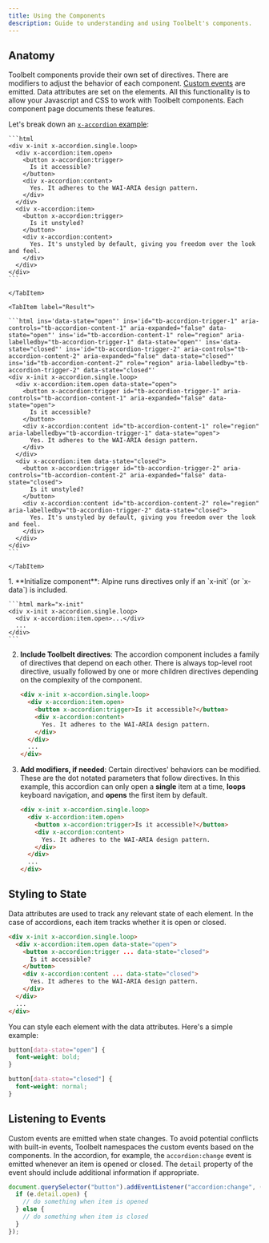 ```yaml
---
title: Using the Components
description: Guide to understanding and using Toolbelt's components.
---
```



## Anatomy

Toolbelt components provide their own set of directives. There are modifiers to adjust the behavior of each component. [Custom events](https://developer.mozilla.org/en-US/docs/Web/API/CustomEvent) are emitted. Data attributes are set on the elements. All this functionality is to allow your Javascript and CSS to work with Toolbelt components. Each component page documents these features.

Let's break down an [`x-accordion` example](/components/accordion/):

<Tabs>
    <TabItem label="Code">

    ```html
    <div x-init x-accordion.single.loop>
      <div x-accordion:item.open>
        <button x-accordion:trigger>
          Is it accessible?
        </button>
        <div x-accordion:content>
          Yes. It adheres to the WAI-ARIA design pattern.
        </div>
      </div>
      <div x-accordion:item>
        <button x-accordion:trigger>
          Is it unstyled?
        </button>
        <div x-accordion:content>
          Yes. It's unstyled by default, giving you freedom over the look and feel.
        </div>
      </div>
    </div>
    ```

    </TabItem>

    <TabItem label="Result">

    ```html ins='data-state="open"' ins='id="tb-accordion-trigger-1" aria-controls="tb-accordion-content-1" aria-expanded="false" data-state="open"' ins='id="tb-accordion-content-1" role="region" aria-labelledby="tb-accordion-trigger-1" data-state="open"' ins='data-state="closed"' ins='id="tb-accordion-trigger-2" aria-controls="tb-accordion-content-2" aria-expanded="false" data-state="closed"' ins='id="tb-accordion-content-2" role="region" aria-labelledby="tb-accordion-trigger-2" data-state="closed"'
    <div x-init x-accordion.single.loop>
      <div x-accordion:item.open data-state="open">
        <button x-accordion:trigger id="tb-accordion-trigger-1" aria-controls="tb-accordion-content-1" aria-expanded="false" data-state="open">
          Is it accessible?
        </button>
        <div x-accordion:content id="tb-accordion-content-1" role="region" aria-labelledby="tb-accordion-trigger-1" data-state="open">
          Yes. It adheres to the WAI-ARIA design pattern.
        </div>
      </div>
      <div x-accordion:item data-state="closed">
        <button x-accordion:trigger id="tb-accordion-trigger-2" aria-controls="tb-accordion-content-2" aria-expanded="false" data-state="closed">
          Is it unstyled?
        </button>
        <div x-accordion:content id="tb-accordion-content-2" role="region" aria-labelledby="tb-accordion-trigger-2" data-state="closed">
          Yes. It's unstyled by default, giving you freedom over the look and feel.
        </div>
      </div>
    </div>
    ```

    </TabItem>

</Tabs>

<Steps>
1. **Initialize component**: Alpine runs directives only if an `x-init` (or `x-data`) is included.

    ```html mark="x-init"
    <div x-init x-accordion.single.loop>
      <div x-accordion:item.open>...</div>
      ...
    </div>
    ```

2. **Include Toolbelt directives**: The accordion component includes a family of directives that depend on each other. There is always top-level root directive, usually followed by one or more children directives depending on the complexity of the component.

   ```html mark="x-accordion" mark="x-accordion:item" mark="x-accordion:trigger" mark="x-accordion:content"
   <div x-init x-accordion.single.loop>
     <div x-accordion:item.open>
       <button x-accordion:trigger>Is it accessible?</button>
       <div x-accordion:content>
         Yes. It adheres to the WAI-ARIA design pattern.
       </div>
     </div>
     ...
   </div>
   ```

3. **Add modifiers, if needed**: Certain directives' behaviors can be modified. These are the dot notated parameters that follow directives. In this example, this accordion can only open a **single** item at a time, **loops** keyboard navigation, and **opens** the first item by default.

   ```html mark=".single.loop" mark=".open"
   <div x-init x-accordion.single.loop>
     <div x-accordion:item.open>
       <button x-accordion:trigger>Is it accessible?</button>
       <div x-accordion:content>
         Yes. It adheres to the WAI-ARIA design pattern.
       </div>
     </div>
     ...
   </div>
   ```

</Steps>

## Styling to State

Data attributes are used to track any relevant state of each element. In the case of accordions, each item tracks whether it is open or closed.

```html ins='data-state="open"' ins='data-state="closed"'
<div x-init x-accordion.single.loop>
  <div x-accordion:item.open data-state="open">
    <button x-accordion:trigger ... data-state="closed">
      Is it accessible?
    </button>
    <div x-accordion:content ... data-state="closed">
      Yes. It adheres to the WAI-ARIA design pattern.
    </div>
  </div>
  ...
</div>
```

You can style each element with the data attributes. Here's a simple example:

```css
button[data-state="open"] {
  font-weight: bold;
}

button[data-state="closed"] {
  font-weight: normal;
}
```

## Listening to Events

Custom events are emitted when state changes. To avoid potential conflicts with built-in events, Toolbelt namespaces the custom events based on the components. In the accordion, for example, the `accordion:change` event is emitted whenever an item is opened or closed. The `detail` property of the event should include additional information if appropriate.

```js mark="detail.open" mark="accordion:change"
document.querySelector("button").addEventListener("accordion:change", (e) => {
  if (e.detail.open) {
    // do something when item is opened
  } else {
    // do something when item is closed
  }
});
```
